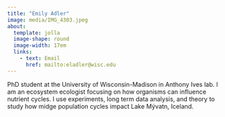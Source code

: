 ```yaml
---
title: "Emily Adler"
image: media/IMG_4303.jpeg
about: 
  template: jolla
  image-shape: round
  image-width: 17em
  links:
    - text: Email
      href: mailto:eladler@wisc.edu
---
```


PhD student at the University of Wisconsin-Madison in Anthony Ives lab. I am an ecosystem ecologist focusing on how organisms can influence nutrient cycles. I use experiments, long term data analysis, and theory to study how midge population cycles impact Lake Mývatn, Iceland. 

